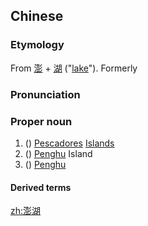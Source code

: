 ==Chinese==
{{zh-forms}}
{{wikipedia|lang=zh}}

===Etymology===
From [[澎]] + [[湖]] ("[[lake]]"). Formerly {{zh-l|平湖}}

{{etystub|zh}}

===Pronunciation===
{{zh-pron
|m=Pénghú
|c=paang4 wu4
|h=pfs=Phàng-fù
|md=Pàng-hù
|mn=twk,zz:Phêⁿ-ô͘/twt,xm,qz:Phîⁿ-ô͘
|cat=pn
}}

===Proper noun===
{{zh-proper noun}}

# ({{zh-l|～[[列島]]／～[[群島]]}}) [[Pescadores]] [[islands|Islands]]
# ({{zh-l|～[[本島]]}}) [[Penghu]] Island {{gloss|the largest [[island]] of the Pescadores Islands}}
# ({{zh-l|～[[縣]]}}) [[Penghu]] {{gloss|a county of the Republic of China}}

====Derived terms====
{{zh-der|澎湖島|澎湖列島|澎湖群島}}

{{zh-cat|Taiwan}}

[[zh:澎湖]]
